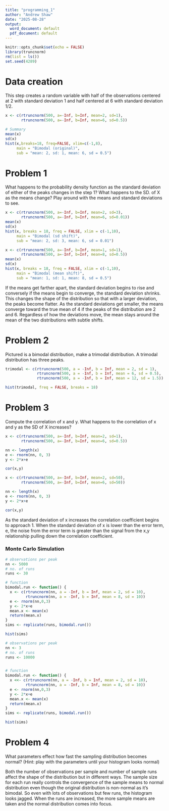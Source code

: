 ```yaml
---
title: "programming_1"
author: "Andrew Shaw"
date: "2025-08-28"
output:
  word_document: default
  pdf_document: default
---
```


```r
knitr::opts_chunk$set(echo = FALSE)
library(truncnorm)
rm(list = ls())
set.seed(4289)
```

# Data creation
This step creates a random variable with half of the observations centered at 2 with standard deviation 1 and half centered at 6 with standard deviation 1/2.

```r

x <- c(rtruncnorm(500, a=-Inf, b=Inf, mean=2, sd=1),
       rtruncnorm(500, a=-Inf, b=Inf, mean=6, sd=0.5)) 

# Summary
mean(x)
sd(x)
hist(x,breaks=18, freq=FALSE, xlim=c(-1,8),
     main = "Bimodal (original)",
     sub = "mean: 2, sd: 1, mean: 6, sd = 0.5")
```

# Problem 1
What happens to the probability density function as the standard deviation of either of the peaks changes in the step 1? What happens to the SD. of X as the means change? Play around with the means and standard deviations to see.

```r

x <- c(rtruncnorm(500, a=-Inf, b=Inf, mean=2, sd=3),
       rtruncnorm(500, a=-Inf, b=Inf, mean=6, sd=0.01))
mean(x)
sd(x)
hist(x, breaks = 18, freq = FALSE, xlim = c(-1,10),
     main = "Bimodal (sd shift)",
     sub = "mean: 2, sd: 3, mean: 6, sd = 0.01")
```

```r
x <- c(rtruncnorm(500, a=-Inf, b=Inf, mean=1, sd=1),
       rtruncnorm(500, a=-Inf, b=Inf, mean=8, sd=0.5))
mean(x)
sd(x)
hist(x, breaks = 18, freq = FALSE, xlim = c(-1,10),
     main = "Bimodal (mean shift)",
     sub = "mean: 1, sd: 1, mean: 8, sd = 0.5")
```

If the means get farther apart, the standard deviation begins to rise and conversely if the means begin to converge, the standard deviation shrinks. This changes the shape of the distribution so that with a larger deviation, the peaks become flatter. 
As the standard deviations get smaller, the means converge toward the true mean of 4 if the peaks of the distribution are 2 and 6. Regardless of how the deviations move, the mean stays around the mean of the two distributions with subtle shifts. 


# Problem 2
Pictured is a bimodal distribution, make a trimodal distribution. A trimodal distribution has three peaks.

```r
trimodal <- c(rtruncnorm(500, a = -Inf, b = Inf, mean = 2, sd = 1),
              rtruncnorm(500, a = -Inf, b = Inf, mean = 6, sd = 0.5),
              rtruncnorm(500, a = -Inf, b = Inf, mean = 12, sd = 1.5))

hist(trimodal, freq = FALSE, breaks = 18)
```

# Problem 3
Compute the correlation of x and y. What happens to the correlation of x and y as the SD of X increases?




```r
x <- c(rtruncnorm(500, a=-Inf, b=Inf, mean=2, sd=1),
       rtruncnorm(500, a=-Inf, b=Inf, mean=6, sd=0.5)) 

nn <- length(x)
e <- rnorm(nn, 0, 3)
y <- 2*x+e

cor(x,y)
```
```r
x <- c(rtruncnorm(500, a=-Inf, b=Inf, mean=2, sd=50),
       rtruncnorm(500, a=-Inf, b=Inf, mean=6, sd=50)) 

nn <- length(x)
e <- rnorm(nn, 0, 3)
y <- 2*x+e

cor(x,y)
```

As the standard deviation of x increases the correlation coefficient begins to approach 1. When the standard deviation of x is lower than the error term, e, the noise from the error term is greater than the signal from the x,y relationship pulling down the correlation coefficient. 


### Monte Carlo Simulation

```r
# observations per peak
nn <- 5000
# no. of runs
runs <- 30

# function
bimodal.run <- function() {
  x <- c(rtruncnorm(nn, a = -Inf, b = Inf, mean = 2, sd = 10),
         rtruncnorm(nn, a = -Inf, b = Inf, mean = 8, sd = 10))
  e <- rnorm(nn,0,3)
  y <- 2*x+e
  mean.x <- mean(x)
  return(mean.x)
}
sims <- replicate(runs, bimodal.run())

hist(sims)


```


```r
# observations per peak
nn <- 3
# no. of runs
runs <- 10000


# function
bimodal.run <- function() {
  x <<- c(rtruncnorm(nn, a = -Inf, b = Inf, mean = 2, sd = 10),
         rtruncnorm(nn, a = -Inf, b = Inf, mean = 8, sd = 10))
  e <- rnorm(nn,0,3)
  y <- 2*x+e
  mean.x <- mean(x)
  return(mean.x)
}
sims <- replicate(runs, bimodal.run())

hist(sims)
```

# Problem 4
What parameters effect how fast the sampling distribution becomes normal? (Hint: play with the parameters until your histogram looks normal)

Both the number of observations per sample and number of sample runs affect the shape of the distribution but in different ways. The sample size for each run really controls the convergence of the sample means to normal distribution even though the original distribution is non-normal as it's bimodal. So even with lots of observations but few runs, the histogram looks jagged. When the runs are increased, the more sample means are taken and the normal distribution comes into focus. 
